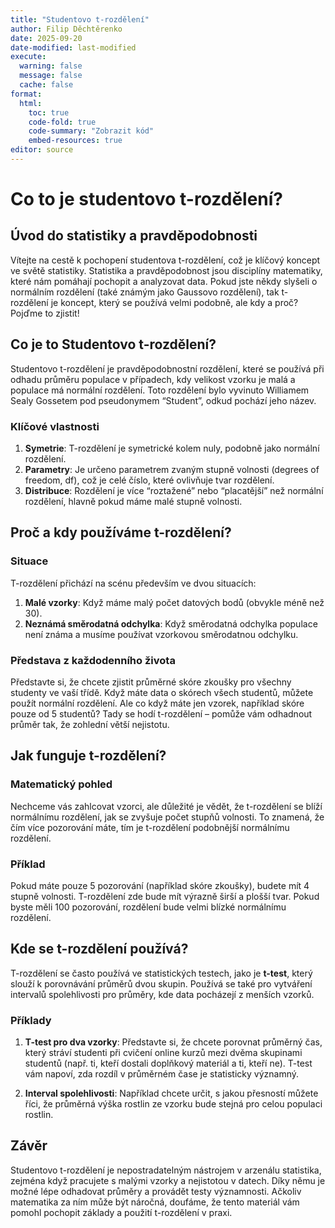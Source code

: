 ```yaml
---
title: "Studentovo t-rozdělení"
author: Filip Děchtěrenko
date: 2025-09-20
date-modified: last-modified
execute:
  warning: false
  message: false
  cache: false
format:
  html:
    toc: true
    code-fold: true
    code-summary: "Zobrazit kód"
    embed-resources: true
editor: source
---
```


# Co to je studentovo t-rozdělení?

## Úvod do statistiky a pravděpodobnosti

Vítejte na cestě k pochopení studentova t-rozdělení, což je klíčový koncept ve světě statistiky. Statistika a pravděpodobnost jsou disciplíny matematiky, které nám pomáhají pochopit a analyzovat data. Pokud jste někdy slyšeli o normálním rozdělení (také známým jako Gaussovo rozdělení), tak t-rozdělení je koncept, který se používá velmi podobně, ale kdy a proč? Pojďme to zjistit!

## Co je to Studentovo t-rozdělení?

Studentovo t-rozdělení je pravděpodobnostní rozdělení, které se používá při odhadu průměru populace v případech, kdy velikost vzorku je malá a populace má normální rozdělení. Toto rozdělení bylo vyvinuto Williamem Sealy Gossetem pod pseudonymem "Student", odkud pochází jeho název.

### Klíčové vlastnosti

1. **Symetrie**: T-rozdělení je symetrické kolem nuly, podobně jako normální rozdělení.
2. **Parametry**: Je určeno parametrem zvaným stupně volnosti (degrees of freedom, df), což je celé číslo, které ovlivňuje tvar rozdělení.
3. **Distribuce**: Rozdělení je více "roztažené" nebo "placatější" než normální rozdělení, hlavně pokud máme malé stupně volnosti.

## Proč a kdy používáme t-rozdělení?

### Situace

T-rozdělení přichází na scénu především ve dvou situacích:

1. **Malé vzorky**: Když máme malý počet datových bodů (obvykle méně než 30).
2. **Neznámá směrodatná odchylka**: Když směrodatná odchylka populace není známa a musíme používat vzorkovou směrodatnou odchylku.

### Představa z každodenního života

Představte si, že chcete zjistit průměrné skóre zkoušky pro všechny studenty ve vaší třídě. Když máte data o skórech všech studentů, můžete použít normální rozdělení. Ale co když máte jen vzorek, například skóre pouze od 5 studentů? Tady se hodí t-rozdělení – pomůže vám odhadnout průměr tak, že zohlední větší nejistotu.

## Jak funguje t-rozdělení?

### Matematický pohled

Nechceme vás zahlcovat vzorci, ale důležité je vědět, že t-rozdělení se blíží normálnímu rozdělení, jak se zvyšuje počet stupňů volnosti. To znamená, že čím více pozorování máte, tím je t-rozdělení podobnější normálnímu rozdělení.

### Příklad

Pokud máte pouze 5 pozorování (například skóre zkoušky), budete mít 4 stupně volnosti. T-rozdělení zde bude mít výrazně širší a plošší tvar. Pokud byste měli 100 pozorování, rozdělení bude velmi blízké normálnímu rozdělení.

## Kde se t-rozdělení používá?

T-rozdělení se často používá ve statistických testech, jako je **t-test**, který slouží k porovnávání průměrů dvou skupin. Používá se také pro vytváření intervalů spolehlivosti pro průměry, kde data pocházejí z menších vzorků.

### Příklady

1. **T-test pro dva vzorky**: Představte si, že chcete porovnat průměrný čas, který stráví studenti při cvičení online kurzů mezi dvěma skupinami studentů (např. ti, kteří dostali doplňkový materiál a ti, kteří ne). T-test vám napoví, zda rozdíl v průměrném čase je statisticky významný.

2. **Interval spolehlivosti**: Například chcete určit, s jakou přesností můžete říci, že průměrná výška rostlin ze vzorku bude stejná pro celou populaci rostlin.

## Závěr

Studentovo t-rozdělení je nepostradatelným nástrojem v arzenálu statistika, zejména když pracujete s malými vzorky a nejistotou v datech. Díky němu je možné lépe odhadovat průměry a provádět testy významnosti. Ačkoliv matematika za ním může být náročná, doufáme, že tento materiál vám pomohl pochopit základy a použití t-rozdělení v praxi.

